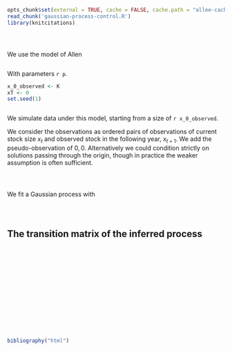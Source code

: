 ```r
opts_chunk$set(external = TRUE, cache = FALSE, cache.path = "allee-cache/", warning=FALSE)
read_chunk('gaussian-process-control.R')
library(knitcitations)
```


```r
```
```r
```


```r
```

We use the model of Allen 


```r
```

With parameters `r p`. 

```r
x_0_observed <- K
xT <- 0
set.seed(1)
```

```r
```

We simulate data under this model, starting from a size of `r x_0_observed`.  


We consider the observations as ordered pairs of observations of current stock size $x_t$ and observed stock in the following year, $x_{t+1}$.  We add the pseudo-observation of $0,0$.  Alternatively we could condition strictly on solutions passing through the origin, though in practice the weaker assumption is often sufficient. 

```r
```


```r
```


```r
```

We fit a Gaussian process with 

```r
```

```r
```



```r
```


## The transition matrix of the inferred process

```r
```

```r
```

```r
```

```r
```



```r
```

```r
```

```r
```


```r
```


```r
```

```r
```



```r
```


```r
```


```r
```


```r
```

```r
```

```r
bibliography("html")
```
